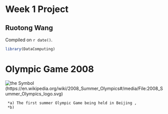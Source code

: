 # Week 1 Project  

## Ruotong Wang 

<!-- leave this material as is -->
Compiled on `r date()`.

```r
library(DataComputing)
```
<!-- put your content after this line -->
# Olympic Game 2008

![the Symbol](https://upload.wikimedia.org/wikipedia/en/thumb/8/87/2008_Summer_Olympics_logo.svg/751px-2008_Summer_Olympics_logo.svg.png)
(https://en.wikipedia.org/wiki/2008_Summer_Olympics#/media/File:2008_Summer_Olympics_logo.svg)
```
 *a) The first summer Olympic Game being held in Beijing ,
 *b) 
```
